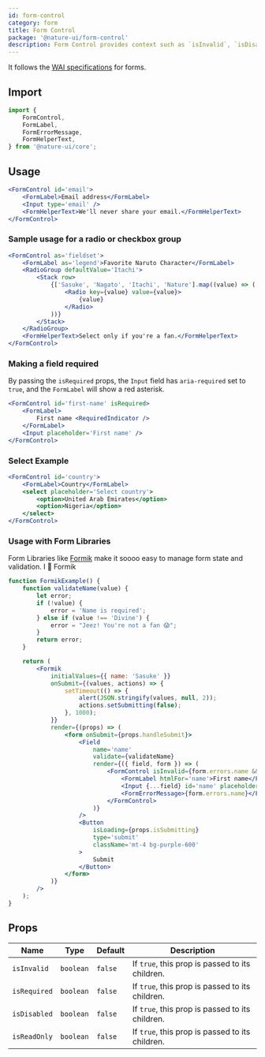 ```yaml
---
id: form-control
category: form
title: Form Control
package: '@nature-ui/form-control'
description: Form Control provides context such as `isInvalid`, `isDisabled`, and `isRequired` to form elements
---
```


It follows the [WAI specifications](https://www.w3.org/WAI/tutorials/forms/) for
forms.

## Import

```js
import {
	FormControl,
	FormLabel,
	FormErrorMessage,
	FormHelperText,
} from '@nature-ui/core';
```

## Usage

```jsx
<FormControl id='email'>
	<FormLabel>Email address</FormLabel>
	<Input type='email' />
	<FormHelperText>We'll never share your email.</FormHelperText>
</FormControl>
```

### Sample usage for a radio or checkbox group

```jsx
<FormControl as='fieldset'>
	<FormLabel as='legend'>Favorite Naruto Character</FormLabel>
	<RadioGroup defaultValue='Itachi'>
		<Stack row>
			{['Sasuke', 'Nagato', 'Itachi', 'Nature'].map((value) => (
				<Radio key={value} value={value}>
					{value}
				</Radio>
			))}
		</Stack>
	</RadioGroup>
	<FormHelperText>Select only if you're a fan.</FormHelperText>
</FormControl>
```

### Making a field required

By passing the `isRequired` props, the `Input` field has `aria-required` set to
`true`, and the `FormLabel` will show a red asterisk.

```jsx
<FormControl id='first-name' isRequired>
	<FormLabel>
		First name <RequiredIndicator />
	</FormLabel>
	<Input placeholder='First name' />
</FormControl>
```

### Select Example

```jsx
<FormControl id='country'>
	<FormLabel>Country</FormLabel>
	<select placeholder='Select country'>
		<option>United Arab Emirates</option>
		<option>Nigeria</option>
	</select>
</FormControl>
```

### Usage with Form Libraries

Form Libraries like [Formik](https://jaredpalmer.com/formik/) make it soooo easy
to manage form state and validation. I 💖 Formik

```jsx
function FormikExample() {
	function validateName(value) {
		let error;
		if (!value) {
			error = 'Name is required';
		} else if (value !== 'Divine') {
			error = "Jeez! You're not a fan 😱";
		}
		return error;
	}

	return (
		<Formik
			initialValues={{ name: 'Sasuke' }}
			onSubmit={(values, actions) => {
				setTimeout(() => {
					alert(JSON.stringify(values, null, 2));
					actions.setSubmitting(false);
				}, 1000);
			}}
			render={(props) => (
				<form onSubmit={props.handleSubmit}>
					<Field
						name='name'
						validate={validateName}
						render={({ field, form }) => (
							<FormControl isInvalid={form.errors.name && form.touched.name}>
								<FormLabel htmlFor='name'>First name</FormLabel>
								<Input {...field} id='name' placeholder='name' />
								<FormErrorMessage>{form.errors.name}</FormErrorMessage>
							</FormControl>
						)}
					/>
					<Button
						isLoading={props.isSubmitting}
						type='submit'
						className='mt-4 bg-purple-600'
					>
						Submit
					</Button>
				</form>
			)}
		/>
	);
}
```

## Props

| Name         | Type      | Default | Description                                     |
| ------------ | --------- | ------- | ----------------------------------------------- |
| `isInvalid`  | `boolean` | `false` | If `true`, this prop is passed to its children. |
| `isRequired` | `boolean` | `false` | If `true`, this prop is passed to its children. |
| `isDisabled` | `boolean` | `false` | If `true`, this prop is passed to its children. |
| `isReadOnly` | `boolean` | `false` | If `true`, this prop is passed to its children. |
